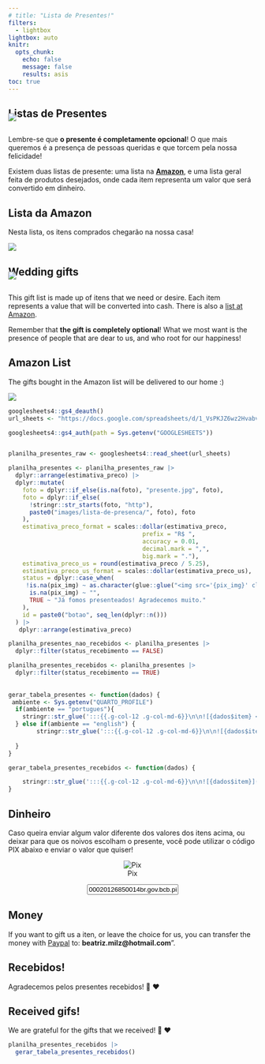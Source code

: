 ```yaml
---
# title: "Lista de Presentes!"
filters:
  - lightbox
lightbox: auto
knitr:
  opts_chunk: 
    echo: false
    message: false
    results: asis
toc: true
---
```


::: {.content-visible when-profile="portugues"}
# Listas de Presentes

![](images/floral.jpg){.nolightbox fig-align="center" style="margin-top: -30px;"}

Lembre-se que **o presente é completamente opcional**! O que mais queremos é a presença de pessoas queridas e que torcem pela nossa felicidade!

Existem duas listas de presente: uma lista na [**Amazon**](https://www.amazon.com.br/hz/wishlist/ls/UO6CJ6NL8M7D?ref_=wl_share), e uma lista geral feita de produtos desejados, onde cada item representa um valor que será convertido em dinheiro.

## Lista da Amazon

Nesta lista, os itens comprados chegarão na nossa casa!

[![](images/amazon.jpeg){fig-align="center"}](https://www.amazon.com.br/hz/wishlist/ls/UO6CJ6NL8M7D?ref_=wl_share)

:::

::: {.content-visible when-profile="english"}
# Wedding gifts

![](images/floral.jpg){.nolightbox fig-align="center" style="margin-top: -30px;"}

This gift list is made up of itens that we need or desire. Each item represents a value that will be converted into cash. There is also a [list at Amazon](https://www.amazon.com.br/hz/wishlist/ls/UO6CJ6NL8M7D?ref_=wl_share).



Remember that **the gift is completely optional**! What we most want is the presence of people that are dear to us, and who root for our happiness!

## Amazon List

The gifts bought in the Amazon list will be delivered to our home :)

[![](images/amazon.jpeg){fig-align="center"}](https://www.amazon.com.br/hz/wishlist/ls/UO6CJ6NL8M7D?ref_=wl_share)
:::

```r

googlesheets4::gs4_deauth()
url_sheets <- "https://docs.google.com/spreadsheets/d/1_VsPKJZ6wz2HvabvGI6V-oW-1923KE_FyfKsvy-T2yc/edit#gid=0"

googlesheets4::gs4_auth(path = Sys.getenv("GOOGLESHEETS"))


planilha_presentes_raw <- googlesheets4::read_sheet(url_sheets) 

planilha_presentes <- planilha_presentes_raw |> 
  dplyr::arrange(estimativa_preco) |> 
  dplyr::mutate(
    foto = dplyr::if_else(is.na(foto), "presente.jpg", foto),
    foto = dplyr::if_else(
      !stringr::str_starts(foto, "http"),
      paste0("images/lista-de-presenca/", foto), foto
    ),
    estimativa_preco_format = scales::dollar(estimativa_preco,
                                      prefix = "R$ ", 
                                      accuracy = 0.01,
                                      decimal.mark = ",", 
                                      big.mark = "."),
    estimativa_preco_us = round(estimativa_preco / 5.25),
    estimativa_preco_us_format = scales::dollar(estimativa_preco_us),
    status = dplyr::case_when(
     !is.na(pix_img) ~ as.character(glue::glue("<img src='{pix_img}' class='img-fluid figure-img'/>")),
      is.na(pix_img) ~ "",
      TRUE ~ "Já fomos presenteados! Agradecemos muito."
    ),
    id = paste0("botao", seq_len(dplyr::n()))
  ) |> 
   dplyr::arrange(estimativa_preco)

planilha_presentes_nao_recebidos <- planilha_presentes |> 
  dplyr::filter(status_recebimento == FALSE)

planilha_presentes_recebidos <- planilha_presentes |> 
  dplyr::filter(status_recebimento == TRUE)
  
  
gerar_tabela_presentes <- function(dados) {
 ambiente <- Sys.getenv("QUARTO_PROFILE")
  if(ambiente == "portugues"){
    stringr::str_glue(':::{{.g-col-12 .g-col-md-6}}\n\n![{dados$item} <br> **{dados$estimativa_preco_format}**]({dados$foto}){{group="fotos" description="Caso você queira nos presentear com este item, envie um pix com o valor para<br/>{dados$status}<br/>Se quiser usar o código PIX, copie o texto abaixo <br/><input type=\'text\' value=\'{dados$pix_code}\' id=\'{dados$id}\' class=\'copiar-pix\' onClick=\'this.select();\'></input>" }}\n:::\n')
  } else if(ambiente == "english") {
        stringr::str_glue(':::{{.g-col-12 .g-col-md-6}}\n\n![{dados$item_en} <br> **{dados$estimativa_preco_us_format}**]({dados$foto}){{group="fotos" description="If you want to gift us this item, you can transfer **{dados$estimativa_preco_us_format}** with [Paypal](https://www.paypal.com/) to: **beatriz.milz@hotmail.com**" }}\n:::\n')
    
  }
}

gerar_tabela_presentes_recebidos <- function(dados) {

    stringr::str_glue(':::{{.g-col-12 .g-col-md-6}}\n\n![{dados$item}]({dados$foto}){{group="fotos_recebidos"}}\n:::\n')
}

```


::: {.content-visible when-profile="portugues"}
## Dinheiro

Caso queira enviar algum valor diferente dos valores dos itens acima, ou deixar para que os noivos escolham o presente, você pode utilizar o código PIX abaixo e enviar o valor que quiser!

<center>

![Pix](https://i.imgur.com/JGPmV6k.png){group="fotos" description="Caso você queira nos presentear com este item, envie um pix desejado usando esse QR CODE, ou copie o número do código PIX abaixo: <br> <input type='text' value='00020126850014br.gov.bcb.pix0136cf692a90-fb2e-48f5-913d-f73f7ed66cc90223Casamento beaeju.com.br5204000053039865802BR5925JULIO ADOLFO ZUCON TRECEN6009SAO PAULO62180514CasamentoGeral63042424' id='pix-geral' class='copiar-pix' onClick='this.select();'></input>"}

<input type='text' value='00020126850014br.gov.bcb.pix0136cf692a90-fb2e-48f5-913d-f73f7ed66cc90223Casamento beaeju.com.br5204000053039865802BR5925JULIO ADOLFO ZUCON TRECEN6009SAO PAULO62180514CasamentoGeral63042424' id='pix-geral' class='copiar-pix' onClick='this.select();'></input>

</center>
:::

::: {.content-visible when-profile="english"}
## Money

If you want to gift us a iten, or leave the choice for us, you can transfer the money with [Paypal](https://www.paypal.com/) to: **beatriz.milz\@hotmail.com**".
:::


::: {.content-visible when-profile="portugues"}
# Recebidos!

Agradecemos pelos presentes recebidos! 🥰 ❤️
:::

::: {.content-visible when-profile="english"}
# Received gifs!

We are grateful for the gifts that we received! 🥰 ❤️
:::


::: grid
```r
planilha_presentes_recebidos |> 
  gerar_tabela_presentes_recebidos()
```
:::
